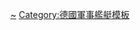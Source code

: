 {{military navigation
| name = 国王级战列舰
| title = [[国王级战列舰]]
| image = {{shipboxflag|German Empire|naval}}
| state = {{{state|autocollapse}}}
| bodyclass = hlist
| style = wide

| list1 =
* [[国王号战列舰|国王号]]
* [[大选帝侯号战列舰|大选帝侯号]]
* [[藩侯号战列舰|藩侯号]]
* [[王储号战列舰|王储号]]

| list2 =
* 前级：[[皇帝级战列舰|皇帝级]]
* 后级：[[巴伐利亚级战列舰|巴伐利亚级]]

| below =
* [[德国战列舰列表]]

}}<noinclude>
{{collapsible option}}
[[Category:国王级战列舰|~]]
[[Category:德國軍事艦艇模板]]
</noinclude>